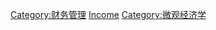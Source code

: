 {{Commonscat|Income}}

[[Category:财务管理|Category:财务管理]]
[[Category:个人理财|Income]]
[[Category:微观经济学|Category:微观经济学]]